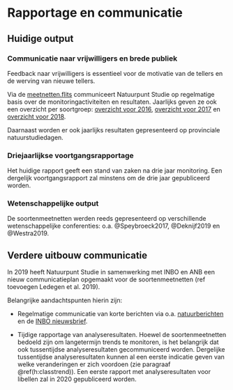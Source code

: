 # Rapportage en communicatie {#h:rapportage}

## Huidige output

### Communicatie naar vrijwilligers en brede publiek

Feedback naar vrijwilligers is essentieel voor de motivatie van de tellers en de werving van nieuwe tellers.

Via de [meetnetten.flits](https://confirmsubscription.com/h/r/C4943535421274DB) communiceert Natuurpunt Studie op regelmatige basis over de monitoringactiviteiten en resultaten. Jaarlijks geven ze ook een overzicht per soortgroep: [overzicht voor 2016](http://natuurpuntvzw.createsend1.com/t/ViewEmail/r/31CA073257D631DB2540EF23F30FEDED), [overzicht voor 2017](http://natuurpuntvzw.createsend1.com/t/ViewEmail/r/D3F2CADDDA703F012540EF23F30FEDED) en [overzicht voor 2018](https://natuurpuntvzw.createsend1.com/t/ViewEmail/r/ABD7BE7792FD3D662540EF23F30FEDED).

Daarnaast worden er ook jaarlijks resultaten gepresenteerd op provinciale natuurstudiedagen.

### Driejaarlijkse voortgangsrapportage

Het huidige rapport geeft een stand van zaken na drie jaar monitoring. Een dergelijk voortgangsrapport zal minstens om de drie jaar gepubliceerd worden.

### Wetenschappelijke output

De soortenmeetnetten werden reeds gepresenteerd op verschillende wetenschappelijke conferenties: o.a. @Speybroeck2017, @Deknijf2019 en @Westra2019. 

## Verdere uitbouw communicatie

In 2019 heeft Natuurpunt Studie in samenwerking met INBO en ANB een nieuw communicatieplan opgemaakt voor de soortenmeetnetten (ref toevoegen Ledegen et al. 2019).

Belangrijke aandachtspunten hierin zijn:

* Regelmatige communicatie van korte berichten via o.a. [natuurberichten](https://www.natuurpunt.be/nieuws?type=43) en de [INBO nieuwsbrief](https://www.inbo.be/nl/nieuwsbrief).

* Tijdige rapportage van analyseresultaten. Hoewel de soortenmeetnetten bedoeld zijn om langetermijn trends te monitoren, is het belangrijk dat ook tussentijdse analyseresultaten gecommuniceerd worden. Dergelijke tussentijdse analyseresultaten kunnen al een eerste indicatie geven van welke veranderingen er zich voordoen (zie paragraaf \@ref(h:classtrend)). Een eerste rapport met analyseresultaten voor libellen zal in 2020 gepubliceerd worden.   




